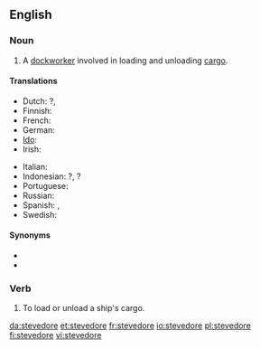 
==English==
{{wikipedia}}

===Noun===
{{en-noun}}

# A [[dockworker]] involved in loading and unloading [[cargo]].

====Translations====
{{trans-top}}
* Dutch: {{t|nl|dokwerker|m}}?, {{t|nl|stuwadoor|m}}
* Finnish: {{t+|fi|ahtaaja}}
* French: {{t+|fr|stevedore|m}}
* German: {{t|de|Hafenarbeiter|m}}
* [[Ido]]: {{t-|io|stivisto}}
* Irish: {{t-|ga|stíbheadóir|m}}
{{trans-mid}}
* Italian: {{t+|it|stivatore|m}}
* Indonesian: {{t|id|buruh kapal|xs=Indonesian}}?, {{t-|id|kuli|xs=Indonesian}}?
* Portuguese: {{t|pt|estivador|m}}
* Russian: {{t|ru|грузчик|m|tr=grúzčik|sc=Cyrl}}
* Spanish: {{t|es|estibador|m}}, {{t|es|arrumador|m}}
* Swedish: {{t|sv|stuvare|c}}
{{trans-bottom}}

====Synonyms====
* {{l|en|longshoreman}}
* {{l|en|docker}}

===Verb===
{{en-verb|stevedor|ing}}

# {{transitive}} To load or unload a ship's cargo.

[[da:stevedore]]
[[et:stevedore]]
[[fr:stevedore]]
[[io:stevedore]]
[[pl:stevedore]]
[[fi:stevedore]]
[[vi:stevedore]]
